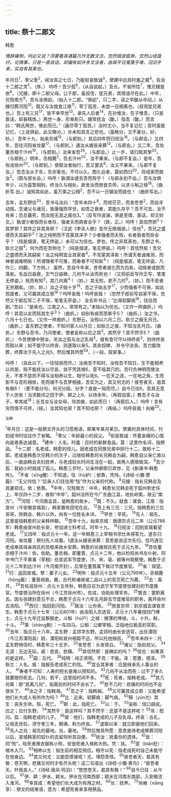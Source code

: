 ```yaml
---
---
---
```

title: 祭十二郎文
---



韩愈

*情辞痛恻，何必又说？须要看其通篇凡作无数文法，忽然烟波窗渺，忽然山径盘纡。论情事，只是一直说话，却偏有如许多文法者，由其平日戛戛乎难，汨汩乎来，实自有其素也。*

年月日<sup>1</sup>，季父愈<sup>2</sup>，闻汝丧之七日，乃能衔哀致诚<sup>3</sup>，使建中远具时羞之奠<sup>4</sup>，告汝十二郎之灵<sup>5</sup>。（序。）
呜呼！吾少孤<sup>6</sup>，（从自说起。）及长，不省所怙<sup>7</sup>，惟兄嫂是依<sup>8</sup>。（兄嫂，即十二郎父母。公于郎，虽叔侄，犹兄弟，其情谊尽在此。）中年，兄殁南方<sup>9</sup>，吾与汝俱幼，（始入十二郎。“俱幼”，只二字，读之早酸从中动。）从嫂归葬河阳<sup>10</sup>。既又与汝就食江南<sup>11</sup>，零丁孤苦，未尝一日相离也。（叔侄犹兄弟也。）吾上有三兄<sup>17</sup>，皆不幸早世<sup>13</sup>。承先人后者<sup>14</sup>，在孙惟汝，在子惟吾，（只是直话，却甚精炼。）两世一身，形单影只。嫂常抚汝（酸。）指吾（酸。）而言曰：“韩氏两世，惟此而已。”（画尽零丁孤苦。）汝时尤小，当不复记忆；吾时虽能记忆，（上说俱幼，此又略分。）亦未知其言之悲也。（虽略分，又不甚分，妙，妙。）
吾年十九，始来京城<sup>15</sup>。（与郎别。）其后四年而归视汝<sup>16</sup>。（与郎会。）又四年，吾往河阳省坟墓<sup>17</sup>，（与郎别。）遇汝从嫂丧来葬<sup>13</sup>。（与郎会。）又二年，吾佐董丞相于汴州<sup>19</sup>，（与郎别。）汝来省吾<sup>20</sup>。（与郎会。）止一岁，请归取其孥<sup>20</sup>。（与郎别。）明年，丞相薨<sup>2</sup>，吾去汴州<sup>20</sup>，汝不果来。（与郎不复会。）是年，吾佐戎徐州<sup>20</sup>，（与郎别。）使取汝者始行，吾又罢去<sup>6</sup>，汝又不果来。（与郞不复会。）吾念汝从于东，东亦客也，不可以久。图久远者，莫如西归<sup>20</sup>，将成家而致汝<sup>2</sup>。（图与部长会。）呜呼！孰谓汝遽去吾而殁乎！（与郎永别不会。）吾与汝俱年少，以为虽暂相别，终当久与相处，故舍汝而旅食京师，以求斗斛之禄<sup>18</sup>。（曲折写
出。）诚知其如此，虽万乘之公相<sup>2</sup>，吾不以一日辍汝而就也！（曲折写出。）

去年，孟东野往<sup>20</sup>，吾书与汝曰：“吾年未四十<sup>8</sup>，而视茫茫，而发苍苍<sup>2</sup>，而齿牙动摇。念诸父与诸兄，皆康强而早世，如吾之衰者，其能久存乎？吾不可去，汝不肯来；恐旦暮死，而汝抱无涯之戚也3。”（反写作波澜，俱是至情、直话，却又妙文。）孰谓少者殁而长者存，强者夭而病者全乎？（跌，正。）呜呼！其信然邪<sup>3</sup>？其梦邪？其传之非其真邪？（汉武《李夫人歌》变作无限烟波。）信也<sup>5</sup>，吾兄之盛德而夭其嗣乎<sup>3</sup>？汝之纯明而不克蒙其泽乎？少者强者而夭殁，长者衰者而存全乎？（纯是烟波，笔无停姿。）未可以为信也。梦也，传之非其真也，东野之书，耿兰之报<sup>4</sup>，何为而在吾侧也？（纯是烟波，笔无停姿。）呜呼！其信然矣！吾兄之盛德而夭其嗣矣！汝之纯明宜业其家者<sup>4</sup>，不克蒙其泽矣！所谓天者诚难测，而神者诚难明矣！所谓理者不可推，而寿者不可知矣<sup>4</sup>！（纯是烟波，笔无伴姿。凡作三、四翻，下方转。）
虽然，吾自今年来，苍苍者或化而为白矣，动摇者或脱而落矣。毛血日益衰，志气日益微，几何不从汝而死也！（又将前反写作正写，笔笔无停姿。）死而有知<sup>3</sup>，其几何离<sup>4</sup>！（妙。）其无知，悲不几时<sup>5</sup>，（妙。）而不悲者无穷期矣。（妙，妙。）汝之子始十岁<sup>16</sup>，吾之子始五岁<sup>17</sup>，少而强者不可保，如此孩提者，又可冀其成立邪<sup>18</sup>？呜呼哀哉！呜呼哀哉！（忽然于郎前写自家不保，忽然又于郎后写二子不保，笔笔无亭姿。）
汝去年书云：“比得软脚病<sup>19</sup>，往往而剧。”吾曰：“是疾也，江南之人，常常有之。”未始以为忧也。（又作一样曲折。）呜呼！其竞以此而殒其生乎<sup>3</sup>？（曲折。）抑别有疾而至斯乎S？（曲折。）汝之书，六月十七日也。（又作一样曲折。）东野云，汝殁以六月二日。耿兰之报无月日。（曲折。）盖东野之使者，不知问家人以月日；如耿兰之报，不知当言月日。（曲折。）东野与吾书，乃问使者，使者妄称以应之耳<sup>3</sup>。其然乎？其不然乎5？（曲折。）
今吾使建中祭汝，吊汝之孤与汝之乳母<sup>5</sup>。彼有食可守以待终丧<sup>3</sup>，则待终丧而取以来；如不能守以终丧，则遂取以来5。其余奴婢，
并令守汝丧。吾力能改葬，终葬汝于先人之兆5，然后惟其所愿<sup>59</sup>。（一段，叙家事。）

呜呼！（自此以下，一往恸哭而尽。）汝病吾不知时，汝殁吾不知日，生不能相养以共居，殁不能抚汝以尽哀，敛不凭其棺6，窆不临其穴的。吾行负神明而使汝夭，不孝不慈而不得与汝相养以生，相守以死6。一在天之涯，一在地之角，生而影不与吾形相依，死而魂不与吾梦相接。吾实为之，其又何尤的！彼苍者天，曷其有极6！（更不能分句，何况分段、分字？直是一恸而尽。）自今已往6，吾其无意于人世矣！当求数顷之田于伊、颖之上6，以待余年。（再叙自家。）教吾子与汝子，幸其成<sup>18</sup>；长吾女与汝女母，待其嫁，如此而已！（再叙后人。）呜呼！言有穷而情不可终，（结。）汝其知也邪？其不知也邪？（再结。）呜呼哀哉！尚飨<sup>20</sup>。

<sup>注释</sup>

<sup>1</sup>年月日：这是一般祭文开头的习惯用语，即某年某月某日。祭奠的具体时间，刊刻成书时往往作了省略。
<sup>2</sup>季父：年龄最小的叔父。
<sup>3</sup>衔哀致诚：怀着哀痛的心情向逝者表达诚意。
<sup>4</sup>建中：人名。时羞：应时的新鲜食品。莫：这里作名词，指祭品。
<sup>5</sup>十二郎：名老成，韩愈的侄儿。因老成在同族兄弟中排行十二，故称十二郎。老成是韩愈次兄韩介的次子，过继给韩愈的长兄韩会为嗣。韩愈自父亲亡故以后，一直由韩会夫妇抚养，与老成较长时间生活在一起，故两人感情极深。
<sup>6</sup>吾少孤：我幼小时就成了孤儿。韩愈三岁时，父亲仲卿即已弃世，见《新唐书·韩愈传》。
<sup>7</sup>不省（xīng醒）：不知道。怙（hù护）；依靠，凭恃。《诗经·小雅·蓼莪》：“无父何怙？”后来人们往往用“怙”作为父亲的代称。
<sup>8</sup>兄嫂：指长兄韩会及其妻郑氏。依；依靠。
<sup>9</sup>中年，兄殁南方：中年，韩愈长兄韩会死于韶州刺史任上，年仅四十二岁，故称“中年”。韶州治所在今广东曲江县，地处岭南，故云“南方”。
<sup>10</sup>河阳：今河南孟县，是韩愈的故乡。
<sup>11</sup>既：不久。就食：谋食。江南：指宣州（今安徽宣城县），韩家置有田宅在此。
<sup>12</sup>吾上有三兄：三兄，指韩愈的三位哥哥，除韩会、韩介以外，尚有一位姓名未详。
<sup>13</sup>早世：早死。
<sup>14</sup>先人：祖先，这里是指韩愈的父亲韩仲聊。
<sup>15</sup>吾年十九，始来京城：唐德宗贞元二年（公元786年）韩愈由宣州赴长安，参加进士科考试，时年十九。
<sup>16</sup>归视汝：回到宣城看望老成。
<sup>17</sup>又四年：指贞元十一年。这一年韩愈三上宰相书求仕未得答允，遂东归河阳。省坟墓：祭扫先人坟墓。1遇汝从嫂丧来葬：意思是说这次东归，恰巧遇见老成奉其母亲郑氏的灵柩来故乡安葬。韩愈的长嫂郑氏死于贞元九年。
<sup>19</sup>吾佐董丞相于汴州：佐，佐助。董丞相，即董晋，贞元十二年，他以检校尚书左仆射、同中书门下平章事（宰相）任宣武军节度使，汴、宋、亳、颍等州观察使。韩愈于贞元十二年到达汴州（今河南开封），后曾在董晋属下做过节度推官。
<sup>20</sup>省：探望。
<sup>21</sup>归：返回宣城。孥：妻子儿女。
<sup>22</sup>明年：指贞元十五年（公元799年）。丞相薨（hōng轰）：董晋病故。薨，古代称诸侯或二品以上的官员死亡为薨。
<sup>23</sup>去：离开。
<sup>24</sup>吾佐戎徐州：贞元十五年秋，韩愈应召为武宁军节度使张建封的节度推官。节度使治所在徐州（今江苏徐州市）。佐戎，协助处理军务。
<sup>25</sup>罢去：罢职离去。因与张建封意见不合，韩愈于贞元十六年五月辞去节度推官的职务，离开徐州去洛阳。
<sup>26</sup>西归：指回到河阳。
<sup>27</sup>致汝：让你来。
<sup>28</sup>旅食京师：到京城去谋食求生。韩愈于贞元十七年（公元801年）由洛阳入京选官，贞元十八年春授四门博士，贞元十九年迁监察御史。斗斛（hú户）之禄：微薄的俸禄。斗，十升。斛，十斗。
<sup>29</sup>乘（shèng剩）：一车四马。公相：公卿宰相，泛指地位极高的官职。
<sup>30</sup>去年：指贞元十八年。孟东野：孟郊字东野。孟郊时由长安选官，出任溧阳（今江苏溧阳县）尉，溧阳和宣州相距不远，所以托他捎信。
<sup>31</sup>吾年未四十：托孟东野捎信时，韩愈年三十五岁。
<sup>32</sup>发苍苍：头发斑白。
<sup>33</sup>诸父：指伯叔父。
<sup>34</sup>无涯：无边无际。戚：悲哀，悲痛。
<sup>35</sup>其信然邪：是确实的吗？
<sup>36</sup>信也：如果真的是这样。
<sup>37</sup>嗣：后代。
<sup>38</sup>纯明：纯正贤明。不克：不能。泽：恩惠，德泽。
<sup>39</sup>耿兰：人名。报：指报告老成死亡的信。
<sup>40</sup>宜业其家者：应是继承先人事业的人。
<sup>41</sup>寿者不可知：人寿的短长是难以预知的。
<sup>42</sup>几何不从汝而死：过不了多久就要随你死去。几何，若干，这里指时间不多。
<sup>43</sup>死：死者，指韩老成。
<sup>44</sup>其几何离：即“其离几何”，指离别的时间不会长了。
<sup>45</sup>悲不几时：悲痛的时间也不会很长了。
<sup>46</sup>汝之子：指韩湘。
<sup>47</sup>吾之子：指韩昶。
<sup>48</sup>又可冀其成立邪：又能希望他们长大成人有所作为吗？
<sup>49</sup>比：近来。软脚病：脚气病。
<sup>50</sup>殞（yūn允）其生：丧失生命。殒，死亡。
<sup>51</sup>斯：此，指死亡。
<sup>52</sup>以：于。
<sup>53</sup>妄称：信口胡说。应之；应付东野。
<sup>54</sup>其然乎：是这样吗？其不然乎：还是不是这样呢？
<sup>55</sup>吊：慰问。孤：指韩老成的儿子。
<sup>56</sup>彼：他们，指韩老成的儿子及乳母。终丧：古礼，父母去世后，须守孝三年，期满，称为终丧。
<sup>57</sup>遂取以来：就立即接他们回来。
<sup>58</sup>先人之兆：祖先的墓地。兆，墓地。
<sup>59</sup>然后惟其所愿：意思是待老成移葬河阳以后，宣城韩家的奴仆的去留则听其自便。
<sup>60</sup>抚汝：抚着你的遗体。
<sup>61</sup>敛：同“殓”，给死者换衣服称小殓，安放死者入棺称大殓。凭：扶。
<sup>62</sup>窆（biǎn贬）：棺木入穴。
<sup>63</sup>相养以生：指生前的相互照应。相守以死：指老成死时自己未能守在他身边。
<sup>64</sup>其又何尤：又能怨恨谁呢！尤，埋怨责怪。
<sup>65</sup>彼苍者天，曷其有极：苍天啊，悲痛又何时才有尽头呢！这二句语出《诗经·小雅·黄鸟》：“彼苍者天，歼我良人。”《诗经·唐风·鸨羽》：“悠悠苍天，曷其有极！”
<sup>66</sup>自今已往：从今以后。
<sup>67</sup>伊、颖：伊水、颖水。伊水在河南西部；颖水在河南东南部，入安徽流入淮河。
<sup>68</sup>幸其成：希望他们长大成为有用之材。
<sup>69</sup>长：抚养。
<sup>70</sup>尚飨（xiāng享）：祭文的结束语，意为：希望死者来享用祭品。